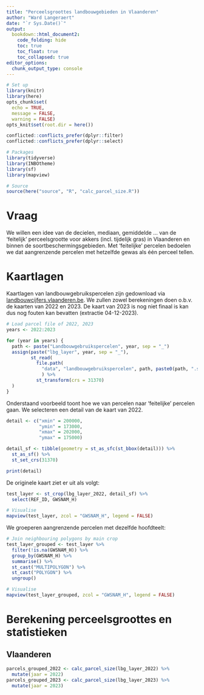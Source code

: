 ```yaml
---
title: "Perceelsgroottes landbouwgebieden in Vlaanderen"
author: "Ward Langeraert"
date: "`r Sys.Date()`"
output:
  bookdown::html_document2:
    code_folding: hide
    toc: true
    toc_float: true
    toc_collapsed: true
editor_options: 
  chunk_output_type: console
---
```


```r
# Set up
library(knitr)
library(here)
opts_chunk$set(
  echo = TRUE,
  message = FALSE,
  warning = FALSE)
opts_knit$set(root.dir = here())

conflicted::conflicts_prefer(dplyr::filter)
conflicted::conflicts_prefer(dplyr::select)

# Packages
library(tidyverse)
library(INBOtheme)
library(sf)
library(mapview)

# Source
source(here("source", "R", "calc_parcel_size.R"))
```

# Vraag

We willen een idee van de decielen, mediaan, gemiddelde ... van de 'feitelijk' perceelsgrootte voor akkers (incl. tijdelijk gras) in Vlaanderen en binnen de soortbeschermingsgebieden.
Met 'feitelijke' percelen bedoelen we dat aangrenzende percelen met hetzelfde gewas als één perceel tellen.

# Kaartlagen

Kaartlagen van landbouwgebruikspercelen zijn gedownload via [landbouwcijfers.vlaanderen.be](https://landbouwcijfers.vlaanderen.be/open-geodata-landbouwgebruikspercelen).
We zullen zowel berekeningen doen o.b.v. de kaarten van 2022 en 2023.
De kaart van 2023 is nog niet finaal is kan dus nog fouten kan bevatten (extractie 04-12-2023).


```r
# Load parcel file of 2022, 2023
years <- 2022:2023

for (year in years) {
  path <- paste("Landbouwgebruikspercelen", year, sep = "_")
  assign(paste("lbg_layer", year, sep = "_"),
         st_read(
           file.path(
             "data", "landbouwgebruikspercelen", path, paste0(path, ".shp"))
             ) %>%
           st_transform(crs = 31370)
  )
}
```

Onderstaand voorbeeld toont hoe we van percelen naar 'feitelijke' percelen gaan.
We selecteren een detail van de kaart van 2022.

```r
detail <- c("xmin" = 200000,
            "ymin" = 173000,
            "xmax" = 202000,
            "ymax" = 175000)

detail_sf <- tibble(geometry = st_as_sfc(st_bbox(detail))) %>% 
  st_as_sf() %>%
  st_set_crs(31370)

print(detail)
```

De originele kaart ziet er uit als volgt:

```r
test_layer <- st_crop(lbg_layer_2022, detail_sf) %>%
  select(REF_ID, GWSNAM_H)

# Visualise
mapview(test_layer, zcol = "GWSNAM_H", legend = FALSE)
```

We groeperen aangrenzende percelen met dezelfde hoofdteelt:

```r
# Join neighbouring polygons by main crop
test_layer_grouped <- test_layer %>%
  filter(!is.na(GWSNAM_H)) %>%
  group_by(GWSNAM_H) %>%
  summarise() %>%
  st_cast("MULTIPOLYGON") %>%
  st_cast("POLYGON") %>%
  ungroup()

# Visualise
mapview(test_layer_grouped, zcol = "GWSNAM_H", legend = FALSE)
```

# Berekening perceelsgroottes en statistieken
## Vlaanderen

```r
parcels_grouped_2022 <- calc_parcel_size(lbg_layer_2022) %>%
  mutate(jaar = 2022)
parcels_grouped_2023 <- calc_parcel_size(lbg_layer_2023) %>%
  mutate(jaar = 2023)
```
